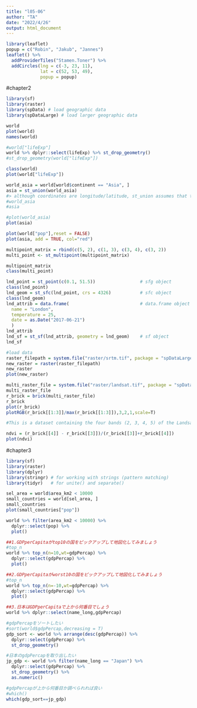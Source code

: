 ```yaml
---
title: "l05-06"
author: "TA"
date: "2022/4/26"
output: html_document
---
```


```r
library(leaflet)
popup = c("Robin", "Jakub", "Jannes")
leaflet() %>%
  addProviderTiles("Stamen.Toner") %>%
  addCircles(lng = c(-3, 23, 11),
             lat = c(52, 53, 49), 
             popup = popup)
```


#chapter2
```r
library(sf) 
library(raster) 
library(spData) # load geographic data
library(spDataLarge) # load larger geographic data
```
```r
world
plot(world)
names(world)
```

```r
#world["lifeExp"]
world %>% dplyr::select(lifeExp) %>% st_drop_geometry()
#st_drop_geometry(world["lifeExp"])

class(world)
plot(world["lifeExp"])

```


```r
world_asia = world[world$continent == "Asia", ]
asia = st_union(world_asia)
#> although coordinates are longitude/latitude, st_union assumes that they are planar
#world_asia
#asia

#plot(world_asia)
plot(asia)

plot(world["pop"],reset = FALSE)
plot(asia, add = TRUE, col="red")

```

```r
multipoint_matrix = rbind(c(5, 2), c(1, 3), c(3, 4), c(3, 2))
multi_point <- st_multipoint(multipoint_matrix)

multipoint_matrix
class(multi_point)

```

```r
lnd_point = st_point(c(0.1, 51.5))                 # sfg object
class(lnd_point)
lnd_geom = st_sfc(lnd_point, crs = 4326)           # sfc object
class(lnd_geom)
lnd_attrib = data.frame(                           # data.frame object
  name = "London",
  temperature = 25,
  date = as.Date("2017-06-21")
  )
lnd_attrib
lnd_sf = st_sf(lnd_attrib, geometry = lnd_geom)    # sf object
lnd_sf
```

```r
#load data
raster_filepath = system.file("raster/srtm.tif", package = "spDataLarge")
new_raster = raster(raster_filepath)
new_raster
plot(new_raster)
```

```r
multi_raster_file = system.file("raster/landsat.tif", package = "spDataLarge")
multi_raster_file
r_brick = brick(multi_raster_file)
r_brick
plot(r_brick)
plotRGB(r_brick[[1:3]]/max(r_brick[[1:3]]),3,2,1,scale=T)

#This is a dataset containing the four bands (2, 3, 4, 5) of the Landsat 8 image for the area of Zion National Park
```

```r
ndvi = (r_brick[[4]] - r_brick[[3]])/(r_brick[[3]]+r_brick[[4]])
plot(ndvi)

```

#chapter3
```r
library(sf)
library(raster)
library(dplyr)
library(stringr) # for working with strings (pattern matching)
library(tidyr)   # for unite() and separate()

```

```r
sel_area = world$area_km2 < 10000
small_countries = world[sel_area, ]
small_countries
plot(small_countries["pop"])

world %>% filter(area_km2 < 10000) %>% 
  dplyr::select(pop) %>% 
  plot()
```

```r
##1.GDPperCapitaがtop10の国をピックアップして地図化してみましょう
#top_n
world %>% top_n(n=10,wt=gdpPercap) %>% 
  dplyr::select(gdpPercap) %>% 
  plot()

##2.GDPperCapitaがworst10の国をピックアップして地図化してみましょう
#top_n
world %>% top_n(n=-10,wt=gdpPercap) %>% 
  dplyr::select(gdpPercap) %>% 
  plot()

##3.日本はGDPperCapitaで上から何番目でしょう
world %>% dplyr::select(name_long,gdpPercap)

#gdpPercapをソートしたい
#sort(world$gdpPercap,decreasing = T)
gdp_sort <- world %>% arrange(desc(gdpPercap)) %>% 
  dplyr::select(gdpPercap) %>% 
  st_drop_geometry()

#日本のgdpPercapを取り出したい
jp_gdp <- world %>% filter(name_long == "Japan") %>% 
  dplyr::select(gdpPercap) %>% 
  st_drop_geometry() %>% 
  as.numeric()

#gdpPercapが上から何番目か調べられれば良い
#which()
which(gdp_sort==jp_gdp)
```
